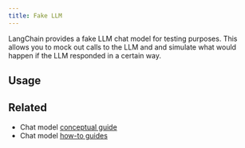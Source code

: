 ```yaml
---
title: Fake LLM
---
```


LangChain provides a fake LLM chat model for testing purposes. This allows you to mock out calls to the LLM and and simulate what would happen if the LLM responded in a certain way.

## Usage


<IntegrationFake />

## Related

- Chat model [conceptual guide](/oss/python/concepts/chat_models)
- Chat model [how-to guides](/oss/python/how-to/#chat-models)

